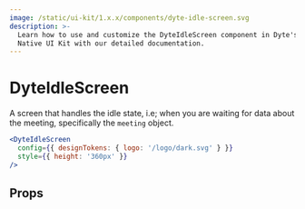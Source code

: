 ```yaml
---
image: /static/ui-kit/1.x.x/components/dyte-idle-screen.svg
description: >-
  Learn how to use and customize the DyteIdleScreen component in Dyte's React
  Native UI Kit with our detailed documentation.
---
```


# DyteIdleScreen

A screen that handles the idle state, i.e; when you are waiting for data about
the meeting, specifically the `meeting` object.

```jsx
<DyteIdleScreen
  config={{ designTokens: { logo: '/logo/dark.svg' } }}
  style={{ height: '360px' }}
/>
```

## Props

<PropsTable of="dyte-idle-screen" />

<head>
  <title>React Native UI Kit DyteIdleScreen</title>
</head>
